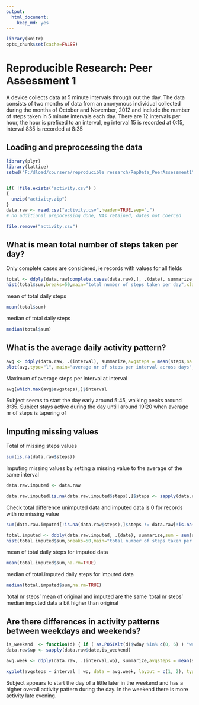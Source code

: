 ```yaml
---
output:
  html_document:
    keep_md: yes
---
```

``` r
library(knitr)
opts_chunk$set(cache=FALSE)
```


# Reproducible Research: Peer Assessment 1
A device collects data at 5 minute intervals through out the day. The data consists of two months of data from an anonymous individual collected during the months of October and November, 2012 and include the number of steps taken in 5 minute intervals each day.
There are 12 intervals per hour, the hour is prefixed to an interval, eg interval 15 is recorded at 0:15, interval 835 is recorded at 8:35



## Loading and preprocessing the data
```r
library(plyr)
library(lattice)
setwd("F:/dload/coursera/reproducible research/RepData_PeerAssessment1")


if( !file.exists("activity.csv") )
{  
  unzip("activity.zip")
}
data.raw <- read.csv("activity.csv",header=TRUE,sep=",")
# no additional prepocessing done, NAs retained, dates not coerced

file.remove("activity.csv")
```



## What is mean total number of steps taken per day?
Only complete cases are considered, ie records with values for all fields
```r
total <- ddply(data.raw[complete.cases(data.raw),], .(date), summarize,sum = sum(steps))
hist(total$sum,breaks=50,main="total number of steps taken per day",xlab="steps",ylab="frequency")
```

mean of total daily steps
```r
mean(total$sum)
```
median of total daily steps
```r
median(total$sum)
```


## What is the average daily activity pattern?
```r
avg <- ddply(data.raw, .(interval), summarize,avgsteps = mean(steps,na.rm=TRUE))
plot(avg,type="l", main="average nr of steps per interval across days", xlab="interval(5minutes hour:minute format)",ylab="steps(average)")
```

Maximum of average steps per interval at interval
```r
avg[which.max(avg$avgsteps),]$interval

```
Subject seems to start the day early around 5:45, walking peaks around 8:35. Subject stays active during the day untill around 19:20 when average nr of steps is tapering of

## Imputing missing values
Total of missing steps values
```r
sum(is.na(data.raw$steps))
```
Imputing missing values by setting a missing value to the average of the same interval
```r
data.raw.imputed <- data.raw

data.raw.imputed[is.na(data.raw.imputed$steps),]$steps <- sapply(data.raw.imputed[is.na(data.raw.imputed$steps),]$interval, function(iv) avg[avg$interval==iv,]$avgsteps)
```

Check total difference unimputed data and imputed data is 0 for records with no missing value
```r
sum(data.raw.imputed[!is.na(data.raw$steps),]$steps != data.raw[!is.na(data.raw$steps),]$steps)
```

```r
total.imputed <- ddply(data.raw.imputed, .(date), summarize,sum = sum(steps))
hist(total.imputed$sum,breaks=50,main="total number of steps taken per day of imputed data",xlab="steps",ylab="frequency")
```

mean of total daily steps for imputed data
```r
mean(total.imputed$sum,na.rm=TRUE)
```
median of total.imputed daily steps for imputed data
```r
median(total.imputed$sum,na.rm=TRUE)
```
'total nr steps' mean of original and imputed are the same
'total nr steps' median imputed data a bit higher than original

## Are there differences in activity patterns between weekdays and weekends?
```r
is_weekend  <- function(d) { if ( as.POSIXlt(d)$wday %in% c(0, 6) ) "weekend" else "weekday" }
data.raw$wp <- sapply(data.raw$date,is_weekend)

avg.week <- ddply(data.raw, .(interval,wp), summarize,avgsteps = mean(steps,na.rm=TRUE))

xyplot(avgsteps ~ interval | wp, data = avg.week, layout = c(1, 2), type="l", main="average nr of steps per interval across days", xlab="interval(5minutes hour:minute format)",ylab="steps(average)")
```

Subject appears to start the day of a little later in the weekend and has a higher overall activity pattern during the day. In the weekend there is more activity late evening.



